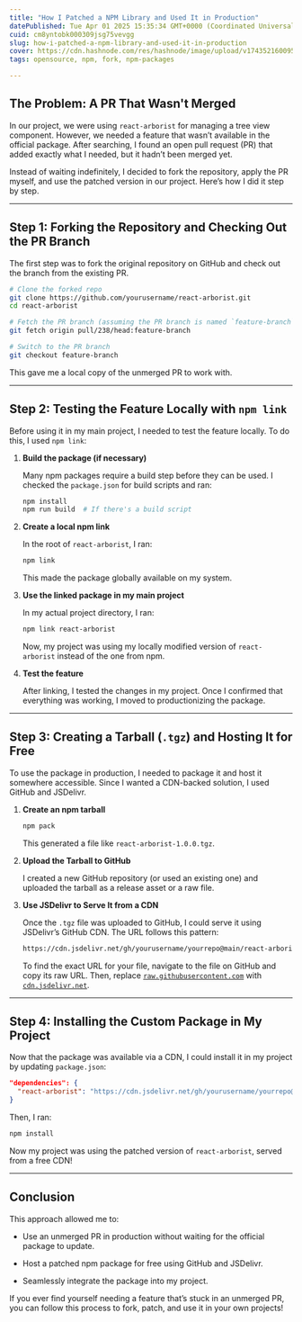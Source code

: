```yaml
---
title: "How I Patched a NPM Library and Used It in Production"
datePublished: Tue Apr 01 2025 15:35:34 GMT+0000 (Coordinated Universal Time)
cuid: cm8yntobk000309jsg75vevgg
slug: how-i-patched-a-npm-library-and-used-it-in-production
cover: https://cdn.hashnode.com/res/hashnode/image/upload/v1743521600952/46777df7-3ded-4db2-9f02-1e7f9dc83935.png
tags: opensource, npm, fork, npm-packages

---
```


## The Problem: A PR That Wasn't Merged

In our project, we were using `react-arborist` for managing a tree view component. However, we needed a feature that wasn’t available in the official package. After searching, I found an open pull request (PR) that added exactly what I needed, but it hadn’t been merged yet.

Instead of waiting indefinitely, I decided to fork the repository, apply the PR myself, and use the patched version in our project. Here’s how I did it step by step.

---

## Step 1: Forking the Repository and Checking Out the PR Branch

The first step was to fork the original repository on GitHub and check out the branch from the existing PR.

```bash
# Clone the forked repo
git clone https://github.com/yourusername/react-arborist.git
cd react-arborist

# Fetch the PR branch (assuming the PR branch is named `feature-branch`)
git fetch origin pull/238/head:feature-branch

# Switch to the PR branch
git checkout feature-branch
```

This gave me a local copy of the unmerged PR to work with.

---

## Step 2: Testing the Feature Locally with `npm link`

Before using it in my main project, I needed to test the feature locally. To do this, I used `npm link`:

1. **Build the package (if necessary)**
    
    Many npm packages require a build step before they can be used. I checked the `package.json` for build scripts and ran:
    
    ```bash
    npm install
    npm run build  # If there's a build script
    ```
    
2. **Create a local npm link**
    
    In the root of `react-arborist`, I ran:
    
    ```bash
    npm link
    ```
    
    This made the package globally available on my system.
    
3. **Use the linked package in my main project**
    
    In my actual project directory, I ran:
    
    ```bash
    npm link react-arborist
    ```
    
    Now, my project was using my locally modified version of `react-arborist` instead of the one from npm.
    
4. **Test the feature**
    
    After linking, I tested the changes in my project. Once I confirmed that everything was working, I moved to productionizing the package.
    

---

## Step 3: Creating a Tarball (`.tgz`) and Hosting It for Free

To use the package in production, I needed to package it and host it somewhere accessible. Since I wanted a CDN-backed solution, I used GitHub and JSDelivr.

1. **Create an npm tarball**
    
    ```bash
    npm pack
    ```
    
    This generated a file like `react-arborist-1.0.0.tgz`.
    
2. **Upload the Tarball to GitHub**
    
    I created a new GitHub repository (or used an existing one) and uploaded the tarball as a release asset or a raw file.
    
3. **Use JSDelivr to Serve It from a CDN**
    
    Once the `.tgz` file was uploaded to GitHub, I could serve it using JSDelivr’s GitHub CDN. The URL follows this pattern:
    
    ```bash
    https://cdn.jsdelivr.net/gh/yourusername/yourrepo@main/react-arborist-1.0.0.tgz
    ```
    
    To find the exact URL for your file, navigate to the file on GitHub and copy its raw URL. Then, replace [`raw.githubusercontent.com`](http://raw.githubusercontent.com) with [`cdn.jsdelivr.net`](http://cdn.jsdelivr.net).
    

---

## Step 4: Installing the Custom Package in My Project

Now that the package was available via a CDN, I could install it in my project by updating `package.json`:

```json
"dependencies": {
  "react-arborist": "https://cdn.jsdelivr.net/gh/yourusername/yourrepo@main/react-arborist-1.0.0.tgz"
}
```

Then, I ran:

```bash
npm install
```

Now my project was using the patched version of `react-arborist`, served from a free CDN!

---

## Conclusion

This approach allowed me to:

* Use an unmerged PR in production without waiting for the official package to update.
    
* Host a patched npm package for free using GitHub and JSDelivr.
    
* Seamlessly integrate the package into my project.
    

If you ever find yourself needing a feature that’s stuck in an unmerged PR, you can follow this process to fork, patch, and use it in your own projects!
